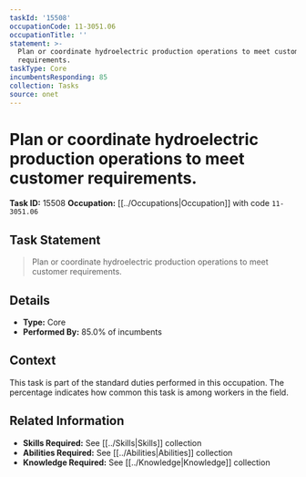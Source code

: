 ```yaml
---
taskId: '15508'
occupationCode: 11-3051.06
occupationTitle: ''
statement: >-
  Plan or coordinate hydroelectric production operations to meet customer
  requirements.
taskType: Core
incumbentsResponding: 85
collection: Tasks
source: onet
---
```

# Plan or coordinate hydroelectric production operations to meet customer requirements.

**Task ID:** 15508
**Occupation:** [[../Occupations|Occupation]] with code `11-3051.06`

## Task Statement

> Plan or coordinate hydroelectric production operations to meet customer requirements.

## Details

- **Type:** Core
- **Performed By:** 85.0% of incumbents

## Context

This task is part of the standard duties performed in this occupation. The percentage indicates how common this task is among workers in the field.

## Related Information

- **Skills Required:** See [[../Skills|Skills]] collection
- **Abilities Required:** See [[../Abilities|Abilities]] collection
- **Knowledge Required:** See [[../Knowledge|Knowledge]] collection
